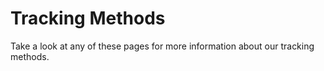 
# Tracking Methods

Take a look at any of these pages for more information about our tracking methods.

<Cards>
  <Cards.Card icon title="Choosing the Right Method" href="/docs/tracking-methods/choosing-the-right-method" />
  <Cards.Card icon title="List of Supported SDKs" href="/docs/tracking-methods/sdks" />
  <Cards.Card icon title="Data Warehouse" href="/docs/tracking-methods/warehouse-connectors" />
  <Cards.Card icon title="List of Integrations with Tracking" href="/docs/tracking-methods/integrations" />
  <Cards.Card icon title="All about Identity Management" href="/docs/tracking-methods/id-management" />
</Cards>
